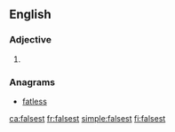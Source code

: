 ==English==

===Adjective===
{{head|en|adjective superlative form}}

# {{en-superlative of|false}}

===Anagrams===
* [[fatless#English|fatless]]

[[ca:falsest]]
[[fr:falsest]]
[[simple:falsest]]
[[fi:falsest]]